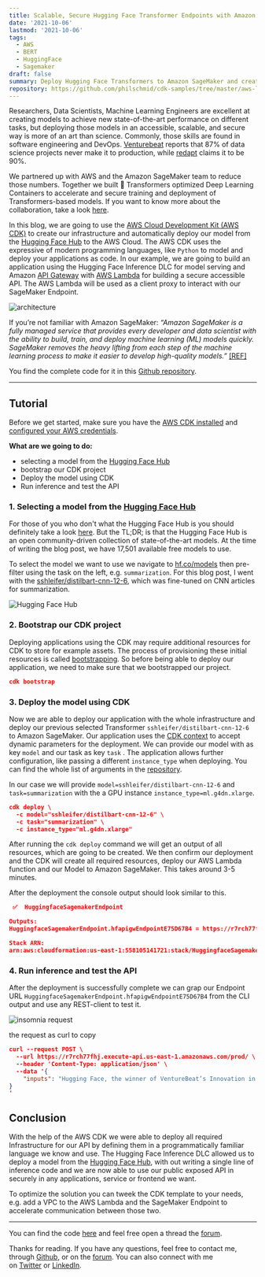 ```yaml
---
title: Scalable, Secure Hugging Face Transformer Endpoints with Amazon SageMaker, AWS Lambda, and CDK
date: '2021-10-06'
lastmod: '2021-10-06'
tags:
  - AWS
  - BERT
  - HuggingFace
  - Sagemaker
draft: false
summary: Deploy Hugging Face Transformers to Amazon SageMaker and create an API for the Endpoint using AWS Lambda, API Gateway and AWS CDK.
repository: https://github.com/philschmid/cdk-samples/tree/master/aws-lambda-sagemaker-endpoint-huggingface
---
```


Researchers, Data Scientists, Machine Learning Engineers are excellent at creating models to achieve new state-of-the-art performance on different tasks, but deploying those models in an accessible, scalable, and secure way is more of an art than science. Commonly, those skills are found in software engineering and DevOps. [Venturebeat](https://venturebeat.com/2019/07/19/why-do-87-of-data-science-projects-never-make-it-into-production/) reports that 87% of data science projects never make it to production, while [redapt](https://www.redapt.com/blog/why-90-of-machine-learning-models-never-make-it-to-production#:~:text=During%20a%20panel%20at%20last,actually%20make%20it%20into%20production.) claims it to be 90%.

We partnered up with AWS and the Amazon SageMaker team to reduce those numbers. Together we built 🤗 Transformers optimized Deep Learning Containers to accelerate and secure training and deployment of Transformers-based models. If you want to know more about the collaboration, take a look [here](https://huggingface.co/blog/the-partnership-amazon-sagemaker-and-hugging-face).

In this blog, we are going to use the [AWS Cloud Development Kit (AWS CDK)](https://aws.amazon.com/cdk/?nc1=h_ls) to create our infrastructure and automatically deploy our model from the [Hugging Face Hub](https://huggingface.co/models) to the AWS Cloud. The AWS CDK uses the expressive of modern programming languages, like `Python` to model and deploy your applications as code. In our example, we are going to build an application using the Hugging Face Inference DLC for model serving and Amazon [API Gateway](https://aws.amazon.com/de/api-gateway/) with [AWS Lambda](https://docs.aws.amazon.com/lambda/latest/dg/welcome.html) for building a secure accessible API. The AWS Lambda will be used as a client proxy to interact with our SageMaker Endpoint.

![architecture](/static/blog/huggingface-transformers-cdk-sagemaker-lambda/architecture.png)

If you’re not familiar with Amazon SageMaker: _“Amazon SageMaker is a fully managed service that provides every developer and data scientist with the ability to build, train, and deploy machine learning (ML) models quickly. SageMaker removes the heavy lifting from each step of the machine learning process to make it easier to develop high-quality models.”_ [[REF]](https://aws.amazon.com/sagemaker/faqs/)

You find the complete code for it in this [Github repository](https://github.com/philschmid/cdk-samples/tree/master/aws-lambda-sagemaker-endpoint-huggingface).

---

## Tutorial

Before we get started, make sure you have the [AWS CDK installed](https://docs.aws.amazon.com/cdk/latest/guide/getting_started.html#getting_started_install) and [configured your AWS credentials](https://docs.aws.amazon.com/cdk/latest/guide/getting_started.html#getting_started_prerequisites).

**What are we going to do:**

- selecting a model from the [Hugging Face Hub](https://huggingface.co/models)
- bootstrap our CDK project
- Deploy the model using CDK
- Run inference and test the API

### 1. Selecting a model from the [Hugging Face Hub](https://huggingface.co/models)

For those of you who don't what the Hugging Face Hub is you should definitely take a look [here](https://huggingface.co/docs/hub/main). But the TL;DR; is that the Hugging Face Hub is an open community-driven collection of state-of-the-art models. At the time of writing the blog post, we have 17,501 available free models to use.

To select the model we want to use we navigate to [hf.co/models](http://hf.co/models) then pre-filter using the task on the left, e.g. `summarization`. For this blog post, I went with the [sshleifer/distilbart-cnn-12-6](https://huggingface.co/sshleifer/distilbart-cnn-12-6), which was fine-tuned on CNN articles for summarization.

![Hugging Face Hub](/static/blog/huggingface-transformers-cdk-sagemaker-lambda/hub.png)

### 2. Bootstrap our CDK project

Deploying applications using the CDK may require additional resources for CDK to store for example assets. The process of provisioning these initial resources is called [bootstrapping](https://docs.aws.amazon.com/cdk/latest/guide/bootstrapping.html). So before being able to deploy our application, we need to make sure that we bootstrapped our project.

```json
cdk bootstrap
```

### 3. Deploy the model using CDK

Now we are able to deploy our application with the whole infrastructure and deploy our previous selected Transformer `sshleifer/distilbart-cnn-12-6` to Amazon SageMaker. Our application uses the [CDK context](https://docs.aws.amazon.com/cdk/latest/guide/context.html) to accept dynamic parameters for the deployment. We can provide our model with as key `model` and our task as key `task` . The application allows further configuration, like passing a different `instance_type` when deploying. You can find the whole list of arguments in the [repository](https://github.com/philschmid/cdk-samples/tree/master/aws-lambda-sagemaker-endpoint-huggingface#context).

In our case we will provide `model=sshleifer/distilbart-cnn-12-6` and `task=summarization` with the a GPU instance `instance_type=ml.g4dn.xlarge`.

```json
cdk deploy \
  -c model="sshleifer/distilbart-cnn-12-6" \
  -c task="summarization" \
  -c instance_type="ml.g4dn.xlarge"
```

After running the `cdk deploy` command we will get an output of all resources, which are going to be created. We then confirm our deployment and the CDK will create all required resources, deploy our AWS Lambda function and our Model to Amazon SageMaker. This takes around 3-5 minutes.

After the deployment the console output should look similar to this.

```json
 ✅  HuggingfaceSagemakerEndpoint

Outputs:
HuggingfaceSagemakerEndpoint.hfapigwEndpointE75D67B4 = https://r7rch77fhj.execute-api.us-east-1.amazonaws.com/prod/

Stack ARN:
arn:aws:cloudformation:us-east-1:558105141721:stack/HuggingfaceSagemakerEndpoint/6eab9e10-269b-11ec-86cc-0af6d09e2aab
```

### 4. Run inference and test the API

After the deployment is successfully complete we can grap our Endpoint URL `HuggingfaceSagemakerEndpoint.hfapigwEndpointE75D67B4` from the CLI output and use any REST-client to test it.

![insomnia request](/static/blog/huggingface-transformers-cdk-sagemaker-lambda/request.png)

the request as curl to copy

```json
curl --request POST \
  --url https://r7rch77fhj.execute-api.us-east-1.amazonaws.com/prod/ \
  --header 'Content-Type: application/json' \
  --data '{
	"inputs": "Hugging Face, the winner of VentureBeat’s Innovation in Natural Language Process/Understanding Award for 2021, is looking to level the playing field. The team, launched by Clément Delangue and Julien Chaumond in 2016, was recognized for its work in democratizing NLP, the global market value for which is expected to hit $35.1 billion by 2026. This week, Google’s former head of Ethical AI Margaret Mitchell joined the team. Hugging Face is also knee-deep in a project called BigScience, an international, multi-company, multi-university research project with over 500 researchers, designed to better understand and improve results on large language models."
}
'
```

## Conclusion

With the help of the AWS CDK we were able to deploy all required Infrastructure for our API by defining them in a programmatically familiar language we know and use. The Hugging Face Inference DLC allowed us to deploy a model from the [Hugging Face Hub](https://huggingface.co/), with out writing a single line of inference code and we are now able to use our public exposed API in securely in any applications, service or frontend we want.

To optimize the solution you can tweek the CDK template to your needs, e.g. add a VPC to the AWS Lambda and the SageMaker Endpoint to accelerate communication between those two.

---

You can find the code [here](https://github.com/philschmid/cdk-samples/tree/master/aws-lambda-sagemaker-endpoint-huggingface) and feel free open a thread the [forum](https://discuss.huggingface.co/).

Thanks for reading. If you have any questions, feel free to contact me, through [Github](https://github.com/huggingface/transformers), or on the [forum](https://discuss.huggingface.co/c/sagemaker/17). You can also connect with me on [Twitter](https://twitter.com/_philschmid) or [LinkedIn](https://www.linkedin.com/in/philipp-schmid-a6a2bb196/).
